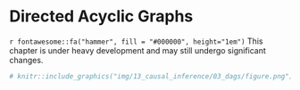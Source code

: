 # Directed Acyclic Graphs

```{=html}
<!-- 
Hidden comments placeholder
---------------------------

To preview:
bookdown::preview_chapter("chapters/13_causal_inference/03_dags.Rmd")

Copy and paste:
👆**Here's what we did above:**
-->
```

::: under-construction
`r fontawesome::fa("hammer", fill = "#000000", height="1em")` This chapter is under heavy development and may still undergo significant changes.
:::

```r
# knitr::include_graphics("img/13_causal_inference/03_dags/figure.png")
```